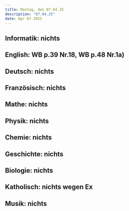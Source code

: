 ```yaml
---
title: Montag, den 07.04.25
description: "07.04.25"
date: Apr 07 2025
---
```

## Informatik: nichts
## English: WB p.39 Nr.18, WB p.48 Nr.1a)
## Deutsch: nichts
## Französisch: nichts
## Mathe: nichts
## Physik: nichts
## Chemie: nichts
## Geschichte: nichts
## Biologie: nichts
## Katholisch: nichts wegen Ex
## Musik: nichts
